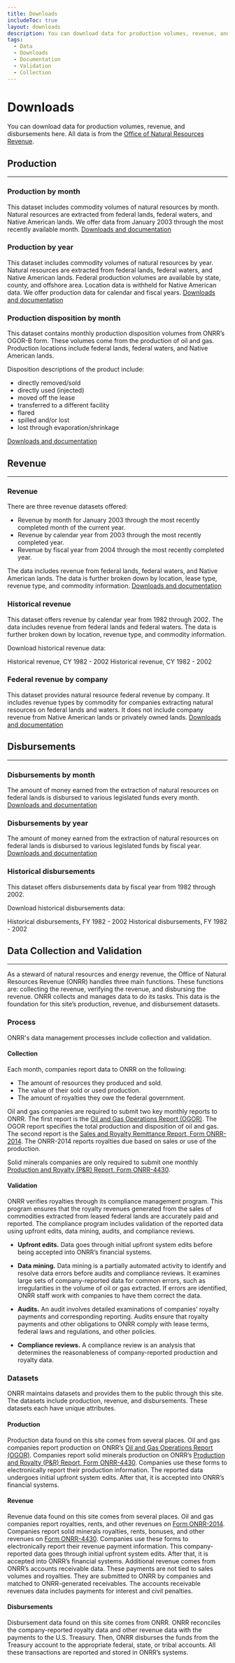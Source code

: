 ```yaml
---
title: Downloads
includeToc: true
layout: downloads
description: You can download data for production volumes, revenue, and disbursements here. All data is from the Office of Natural Resources Revenue.
tags:
  - Data
  - Downloads
  - Documentation
  - Validation
  - Collection
---
```


<Grid container spacing={0} >
  <Grid item xs={12}>
    <ShutdownBanner pt="1em"/>
  </Grid>
</Grid>

# Downloads

You can download data for production volumes, revenue, and disbursements here.
All data is from the [Office of Natural Resources Revenue](https://www.onrr.gov/).

## Production
---
### Production by month
This dataset includes commodity volumes of natural resources by month. Natural resources are extracted from federal lands, federal waters, and Native American lands. We offer data from January 2003 through the most recently available month.
[Downloads and documentation](/downloads/production-by-month/)

### Production by year
This dataset includes commodity volumes of natural resources by year. Natural resources are extracted from federal lands, federal waters, and Native American lands. Federal production volumes are available by state, county, and offshore area. Location data is <GlossaryTerm>withheld</GlossaryTerm> for Native American data. We offer production data for calendar and fiscal years.
[Downloads and documentation](/downloads/production/)

### Production disposition by month
This dataset contains monthly production disposition volumes from ONRR’s OGOR-B form. These volumes come from the production of oil and gas. Production locations include federal lands, federal waters, and Native American lands. 

Disposition descriptions of the product include: 
- directly removed/sold
- directly used (injected)
- moved off the lease 
- transferred to a different facility
- flared
- spilled and/or lost
- lost through evaporation/shrinkage

[Downloads and documentation](/downloads/production-by-disposition/)

## Revenue
---
### Revenue
There are three revenue datasets offered: 
- Revenue by month for January 2003 through the most recently completed month of the current year. 
- Revenue by calendar year from 2003 through the most recently completed year.
- Revenue by fiscal year from 2004 through the most recently completed year. 

The data includes revenue from federal lands, federal waters, and Native American lands. The data is further broken down by location, lease type, revenue type, and commodity information.
[Downloads and documentation](/downloads/revenue/)

### Historical revenue
This dataset offers revenue by calendar year from 1982 through 2002. The data includes revenue from federal lands and federal waters. The data is further broken down by location, revenue type, and commodity information.
<br />

Download historical revenue data:

<Link linkType="DownloadCsv" href="./downloads/historical_revenuecsv_CY1982-2002.csv">
  Historical revenue, CY 1982 - 2002
</Link>

<Link linkType="DownloadXls" href="./downloads/historical_revenue_CY1982-2002.xlsx">
  Historical revenue, CY 1982 - 2002
</Link>


### Federal revenue by company
This dataset provides natural resource federal revenue by company. It includes revenue types by commodity for companies extracting natural resources on federal lands and waters. It does not include company revenue from Native American lands or privately owned lands.
[Downloads and documentation](/downloads/federal-revenue-by-company/)

## Disbursements
---
### Disbursements by month
The amount of money earned from the extraction of natural resources on federal lands is disbursed to various legislated funds every month.
[Downloads and documentation](/downloads/disbursements-by-month/)

### Disbursements by year
The amount of money earned from the extraction of natural resources on federal lands is disbursed to various legislated funds by fiscal year.
[Downloads and documentation](/downloads/disbursements/)

### Historical disbursements
This dataset offers disbursements data by fiscal year from 1982 through 2002.
<br />

Download historical disbursements data:

<Link linkType="DownloadCsv" href="./downloads/historical_disbursementscsv_ FY1982-2002.csv">
  Historical disbursements, FY 1982 - 2002
</Link>

<Link linkType="DownloadXls" href="./downloads/historical_disbursements_FY1982-2002.xlsx">
  Historical disbursements, FY 1982 - 2002
</Link>

## Data Collection and Validation
---

As a steward of natural resources and energy revenue, the Office of Natural Resources Revenue (ONRR) handles three main functions. These functions are: collecting the revenue, verifying the revenue, and disbursing the revenue. ONRR collects and manages data to do its tasks. This data is the foundation for this site’s production, revenue, and disbursement datasets.

### Process

ONRR's data management processes include collection and validation.

#### Collection
Each month, companies report data to ONRR on the following:
- The amount of resources they produced and sold. 
- The value of their sold or used production. 
- The amount of royalties they owe the federal government. 

Oil and gas companies are required to submit two key monthly reports to ONRR. The first report is the [Oil and Gas Operations Report (OGOR)](https://onrr.gov/reporting/production?tabs=forms). The OGOR report specifies the total production and disposition of oil and gas. The second report is the [Sales and Royalty Remittance Report, Form ONRR-2014](https://onrr.gov/reporting/revenue?tabs=forms). The ONRR-2014 reports royalties due based on sales or use of the production. 
<br />

Solid minerals companies are only required to submit one monthly [Production and Royalty (P&R) Report, Form ONRR-4430](https://onrr.gov/reporting/solids?tabs=forms).

#### Validation
ONRR verifies royalties through its compliance management program. This program ensures that the royalty revenues generated from the sales of commodities extracted from leased federal lands are accurately paid and reported. The compliance program includes validation of the reported data using upfront edits, data mining, audits, and compliance reviews.

- **Upfront edits.** Data goes through initial upfront system edits before being accepted into ONRR’s financial systems.

- **Data mining.** Data mining is a partially automated activity to identify and resolve data errors before audits and compliance reviews. It examines large sets of company-reported data for common errors, such as irregularities in the volume of oil or gas extracted. If errors are identified, ONRR staff work with companies to have them correct the data.

- **Audits.** An audit involves detailed examinations of companies’ royalty payments and corresponding reporting. Audits ensure that royalty payments and other obligations to ONRR comply with lease terms, federal laws and regulations, and other policies.

- **Compliance reviews.** A compliance review is an analysis that determines the reasonableness of company-reported production and royalty data.

### Datasets

ONRR maintains datasets and provides them to the public through this site. The datasets include production, revenue, and disbursements. These datasets each have unique attributes.

#### Production
Production data found on this site comes from several places. Oil and gas companies report production on ONRR’s [Oil and Gas Operations Report (OGOR)](https://onrr.gov/reporting/production?tabs=forms). Companies report solid minerals production on ONRR’s [Production and Royalty (P&R) Report, Form ONRR-4430](https://onrr.gov/reporting/solids?tabs=forms). Companies use these forms to electronically report their production information. The reported data undergoes initial upfront system edits. After that,  it is accepted into ONRR’s financial systems.

#### Revenue
Revenue data found on this site comes from several places. Oil and gas companies report royalties, rents, and other revenues on [Form ONRR-2014](https://onrr.gov/reporting/revenue?tabs=forms). Companies report solid minerals royalties, rents, bonuses, and other revenues on [Form ONRR-4430](https://onrr.gov/reporting/solids?tabs=forms). Companies use these forms to electronically report their revenue payment information. This company-reported data goes through initial upfront system edits. After that, it is accepted into ONRR’s financial systems. Additional revenue comes from ONRR’s accounts receivable data. These payments are not tied to sales volumes and royalties. They are submitted to ONRR by companies and matched to ONRR-generated receivables. The accounts receivable revenues data includes payments for interest and civil penalties.

#### Disbursements
Disbursement data found on this site comes from ONRR. ONRR reconciles the company-reported royalty data and other revenue data with the payments to the U.S. Treasury. Then, ONRR disburses the funds from the Treasury account to the appropriate federal, state, or tribal accounts. All these transactions are reported and stored in ONRR’s systems.
